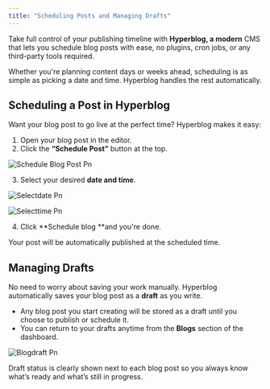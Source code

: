 ```yaml
---
title: "Scheduling Posts and Managing Drafts"
---
```


Take full control of your publishing timeline with **Hyperblog, a modern** CMS that lets you schedule blog posts with ease, no plugins, cron jobs, or any third-party tools required.

Whether you're planning content days or weeks ahead, scheduling is as simple as picking a date and time. Hyperblog handles the rest automatically.

## Scheduling a Post in Hyperblog

Want your blog post to go live at the perfect time? Hyperblog makes it easy:

1. Open your blog post in the editor.
2. Click the **“Schedule Post”** button at the top.

![Schedule Blog Post Pn](/images/schedule-blog-post.png)

3. Select your desired **date and time**.

![Selectdate Pn](/images/selectdate.png)

![Selecttime Pn](/images/selecttime.png)

4. Click **Schedule blog **and you're done.

Your post will be automatically published at the scheduled time.

## Managing Drafts

No need to worry about saving your work manually. Hyperblog automatically saves your blog post as a **draft** as you write.

- Any blog post you start creating will be stored as a draft until you choose to publish or schedule it.
- You can return to your drafts anytime from the **Blogs** section of the dashboard.

![Blogdraft Pn](/images/blogdraft.png)

Draft status is clearly shown next to each blog post so you always know what’s ready and what’s still in progress.